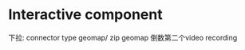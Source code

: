 # Interactive component


 下拉: connector type geomap/ zip geomap
 倒数第二个video recording
 
 
 <script src="https://d3js.org/d3.v6.js"></script>
 
 <div id="plot"></div>
 
 <script>
 // Create SVG element
    var svg = d3.select("div#plot") 
        .append("svg")
        .attr("width", "400")
        .attr("height", "250");
        
 // Add elements
   svg.append("rect")
        .attr("x", "0")
        .attr("y", "0")
        .attr("width", "400")
        .attr("height", "400")
        .attr("fill", "pink")
        .transition()
        .duration(2000)
        .attr("width", "20");
        
        
        
        
 </script>